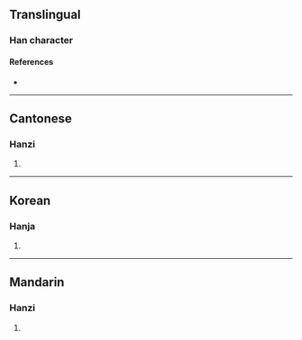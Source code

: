 {{character info/new}}
==Translingual==

===Han character===
{{Han char|rn=75|rad=木|as=12|sn=16|four=|canj=DNOE|ids=⿰木發}}

====References====
* {{Han ref|kx=0552.120|dkj=15508|dj=0941.040|hdz=21297.060|uh=6A43|ud=27203}}

----

==Cantonese==

===Hanzi===
{{yue-hanzi|jyut=[[fat6]]|y=fat6}}

# {{rfdef|yue|sort=木12}}

----

==Korean==

===Hanja===
{{ko-hanja|hangeul=벌|eumhun=|rv=beol|mr=pŏl|y=pel}}

# {{rfdef|ko|sort=木12}}

----

==Mandarin==

===Hanzi===
{{cmn-hanzi|pin=[[fá]] ([[fa2]])|wg=fa<sup>2</sup>}}

# {{rfdef|cmn|sort=木12}}